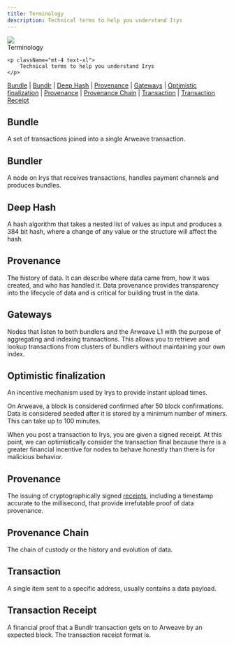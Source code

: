 ```yaml
---
title: Terminology
description: Technical terms to help you understand Irys
---
```



<div className="flex flex-col mt-5">
	<div className="flex items-end">
    	<img src="https://bundlr.network/new/assets/home/data-donuts.webp" className="w-[150px] " />
    	<div className="ml-5"><Heading level={1}>Terminology</Heading></div>
    </div>

    <p className="mt-4 text-xl">
    	Technical terms to help you understand Irys
    </p>

</div>

[Bundle](/terminology#bundle) | [Bundlr](/terminology#bundler) | [Deep Hash](/terminology#deep-hash) | [Provenance](/terminology#provenance) | [Gateways](/terminology#gateways) | [Optimistic finalization](/terminology#optimistic-finalization) | [Provenance](/terminology#provenance) | [Provenance Chain](/terminology#provenance-chain) | [Transaction](/terminology#transaction) | [Transaction Receipt](/terminology#transaction-receipt)

## Bundle

A set of transactions joined into a single Arweave transaction.

## Bundler

A node on Irys that receives transactions, handles payment channels and produces bundles.

## Deep Hash

A hash algorithm that takes a nested list of values as input and produces a 384 bit hash, where a change of any value or the structure will affect the hash.

## Provenance

The history of data. It can describe where data came from, how it was created, and who has handled it. Data provenance provides transparency into the lifecycle of data and is critical for building trust in the data.

## Gateways

Nodes that listen to both bundlers and the Arweave L1 with the purpose of aggregating and indexing transactions. This allows you to retrieve and lookup transactions from clusters of bundlers without maintaining your own index.

## Optimistic finalization

An incentive mechanism used by Irys to provide instant upload times.

On Arweave, a block is considered confirmed after 50 block confirmations. Data is considered seeded after it is stored by a minimum number of miners. This can take up to 100 minutes.

When you post a transaction to Irys, you are given a signed receipt. At this point, we can optimistically consider the transaction final because there is a greater financial incentive for nodes to behave honestly than there is for malicious behavior.

## Provenance

The issuing of cryptographically signed [receipts](/learn/receipts), including a timestamp accurate to the millisecond, that provide irrefutable proof of data provenance.

## Provenance Chain

The chain of custody or the history and evolution of data.

## Transaction

A single item sent to a specific address, usually contains a data payload.

## Transaction Receipt

A financial proof that a Bundlr transaction gets on to Arweave by an expected block.
The transaction receipt format is.
